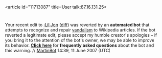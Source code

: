 <article id="11713087" title=User talk:87.16.131.25>
	<talkpage id="11713087" title="User talk:87.16.131.25">


Your recent edit to [[:Lil Jon]] ([http://en.wikipedia.org/w/index.php?title=Lil_Jon&amp;diff=137459515&amp;oldid=137456386 diff]) was reverted by an '''automated bot''' that attempts to recognize and repair [[Wikipedia:vandalism|vandalism]] to Wikipedia articles. If the bot reverted a legitimate edit, please accept my humble creator's apologies – if you bring it to the attention of the bot's owner, we may be able to improve its behavior. '''[[User:Tawkerbot2/FAQ|Click here]]''' for '''frequently asked questions''' about the bot and this warning. // [[User:MartinBot|MartinBot]] 14:39, 11 June 2007 (UTC)
	</talkpage>
</article>